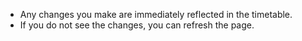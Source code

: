 - Any changes you make are immediately reflected in the timetable.
- If you do not see the changes, you can refresh the page.
